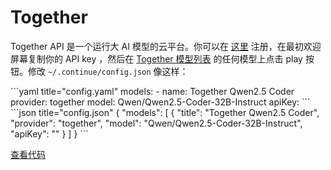 
# Together

Together API 是一个运行大 AI 模型的云平台。你可以在 [这里](https://api.together.xyz/signup) 注册，在最初欢迎屏幕复制你的 API key ，然后在 [Together 模型列表](https://docs.together.ai/docs/serverless-models) 的任何模型上点击 play 按钮。修改 `~/.continue/config.json` 像这样：

<Tabs groupId="config-example">
   <TabItem value="yaml" label="YAML">
   ```yaml title="config.yaml"
   models:
     - name: Together Qwen2.5 Coder
       provider: together
       model: Qwen/Qwen2.5-Coder-32B-Instruct
       apiKey: <YOUR_TOGETHER_API_KEY>
   ```
   </TabItem>
   <TabItem value="json" label="JSON">
	```json title="config.json"
	{
      "models": [
        {
          "title": "Together Qwen2.5 Coder",
          "provider": "together",
          "model": "Qwen/Qwen2.5-Coder-32B-Instruct",
          "apiKey": "<YOUR_TOGETHER_API_KEY>"
        }
      ]
	}
    ```
   </TabItem>
</Tabs>

[查看代码](https://github.com/continuedev/continue/blob/main/core/llm/llms/Together.ts)
